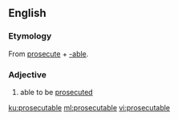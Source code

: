 ==English==

===Etymology===
From [[prosecute]] + [[-able]].

===Adjective===
{{en-adj}}

# able to be [[prosecute]]d

[[ku:prosecutable]]
[[ml:prosecutable]]
[[vi:prosecutable]]